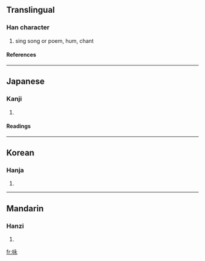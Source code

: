 {{see|詠}}

==Translingual==
===Han character===
{{Han char|rn=30|rad=口|as=05|sn=8|four=|canj=口戈弓水 (RINE)}}
# sing song or poem, hum, chant
====References====
{{Han ref|kx=0185.070|dkj=03494|dj=0405.010|hdz=10609.010|uh=548F|ud=21647}}
----
==Japanese==
===Kanji===
{{ja-kanji|grade=|rs=口05}}
# {{defn|Japanese}} 
====Readings====
{{ja-readings|on=[[えい]] (ei)|kun=[[うたう]] (utau)}}
----
==Korean==
===Hanja===
{{ko-hanja|hangeul=영|rv=yeong|mr=yŏng}}
# {{defn|Korean}}
----
==Mandarin==
===Hanzi===
{{cmn-hanzi|tra=詠|pin=[[jué]] ([[jue2]]), [[quē]] ([[que1]]), [[yǒng]] ([[yong3]])|wg=chüeh<sup>2</sup>, ch'üeh<sup>1</sup>, yung<sup>3</sup>}}
# {{defn|Mandarin}}

[[fr:咏]]